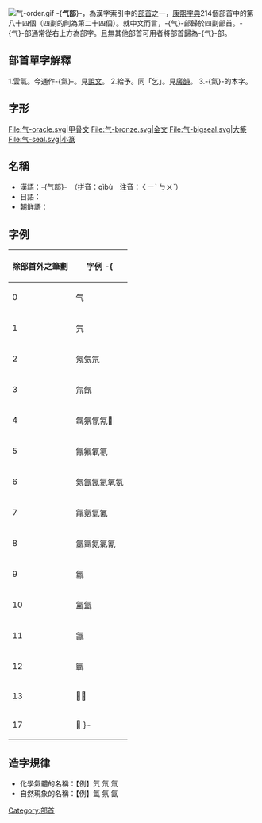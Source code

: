 {{noteTA|T=气部}}
[[File:气-order.gif|thumb]]
-{'''气部'''}-，為漢字索引中的[[部首|部首]]之一，[[康熙字典|康熙字典]]214個部首中的第八十四個（四劃的則為第二十四個）。就中文而言，-{气}-部歸於四劃部首。-{气}-部通常從右上方為部字。且無其他部首可用者將部首歸為-{气}-部。

== 部首單字解釋 ==

1.雲氣。今通作-{氣}-。見[[說文|說文]]。
2.給予。同「乞」。見[[廣韻|廣韻]]。
3.-{氣}-的本字。

== 字形 ==
<gallery>
File:气-oracle.svg|甲骨文
File:气-bronze.svg|金文
File:气-bigseal.svg|大篆
File:气-seal.svg|小篆
</gallery>

==名稱==
* 漢語：-{气部}-　（拼音：qìbù　注音：ㄑㄧˋ ㄅㄨˋ）
* 日語：{{lang|ja|气部　（きぶ）}}
* 朝鲜語：{{lang|ko|기부(气部)}}

==字例==
{| border="1" cellpadding="3" cellspacing="0" style="border-collapse: collapse;text-align:left;"
! 除部首外之筆劃 !! 字例
-{
|----
| 0 || 气
|----
| 1 || 氕
|----
| 2 || 氖気氘
|----
| 3 || 氚氙
|----
| 4 || 㲴氛氜氝𣱚
|----
| 5 || 氞氟氠氡
|----
| 6 || 氣氤氥氦氧氨
|----
| 7 || 㲵氪氫𣱣
|----
| 8 || 氬氭氮氯氰
|----
| 9 || 氱
|----
| 10 || 氲氳
|----
| 11 || 㲶
|----
| 12 || 㲷
|----
| 13 || 𣱬𣱭
|----
| 17 || 𣱰
}-
|}

== 造字規律 ==
*化學氣體的名稱：【例】氕 氘 氚
*自然現象的名稱：【例】氳 氛 氤

{{康熙部首}}
{{lang-stub}}
[[Category:部首|Category:部首]]